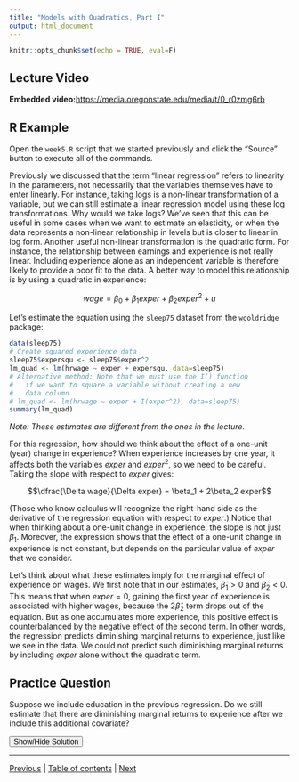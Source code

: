 ```yaml
---
title: "Models with Quadratics, Part I"
output: html_document
---
```


```r
knitr::opts_chunk$set(echo = TRUE, eval=F)
```

## Lecture Video

**Embedded video:**[https://media.oregonstate.edu/media/t/0_r0zmg6rb](https://media.oregonstate.edu/media/t/0_r0zmg6rb)

## R Example
Open the `week5.R` script that we started previously and click the "Source" button to execute all of the commands. 

Previously we discussed that the term “linear regression” refers to linearity in the parameters, not necessarily that the variables themselves have to enter linearly. For instance, taking logs is a non-linear transformation of a variable, but we can still estimate a linear regression model using these log transformations. Why would we take logs? We’ve seen that this can be useful in some cases when we want to estimate an elasticity, or when the data represents a non-linear relationship in levels but is closer to linear in log form. Another useful non-linear transformation is the quadratic form. For instance, the relationship
between earnings and experience is not really linear. Including experience alone as an independent variable is therefore likely to provide a poor fit to the data. A better way to model this relationship is by using a quadratic in experience:

$$wage = \beta_0 + \beta_1exper + \beta_2exper^2 + u$$

Let's estimate the equation using the `sleep75` dataset from the `wooldridge` package:

```r
data(sleep75)
# Create squared experience data
sleep75$expersqu <- sleep75$exper^2
lm_quad <- lm(hrwage ~ exper + expersqu, data=sleep75)
# Alternative method: Note that we must use the I() function
#   if we want to square a variable without creating a new 
#   data column
# lm_quad <- lm(hrwage ~ exper + I(exper^2), data=sleep75)
summary(lm_quad)
```

*Note: These estimates are different from the ones in the lecture.*

For this regression, how should we think about the effect of a one-unit (year) change in experience? When experience increases by one year, it affects both the variables $exper$ and $exper^2$, so we need to be careful. Taking the slope with respect to $exper$ gives:

$$\dfrac{\Delta wage}{\Delta exper} = \beta_1 + 2\beta_2 exper$$

(Those who know calculus will recognize the right-hand side as the derivative of the regression equation with respect to $exper$.) Notice that when thinking about a one-unit change in experience, the slope is not just $\beta_1$. Moreover, the expression shows that the effect of a one-unit change in experience is not constant, but depends on the particular value of $exper$ that we consider.

Let’s think about what these estimates imply for the marginal effect of experience on wages. We first note that in our estimates, $\widehat{\beta}_1 > 0$ and $\widehat{\beta}_2 < 0$. This means that when $exper = 0$, gaining the first year of experience is associated with higher wages, because the $2\widehat{\beta}_2$ term drops out of the equation. But as one accumulates more experience, this positive effect is counterbalanced by the negative effect of the second term. In other words, the regression predicts diminishing marginal returns to experience, just like we see in the data. We could not predict such diminishing marginal returns by including $exper$ alone without the quadratic term.

## Practice Question
Suppose we include education in the previous regression. Do we still estimate that there are diminishing marginal returns to experience after we include this additional covariate?

<div id="spoiler" style="display:none">

```r
lm_quad_educ <- lm(hrwage ~ exper + expersqu + educ, data=sleep75)
summary(lm_quad_educ)
```

The coefficient on $exper^2$ is $-0.003$, which is less than zero. We still observe diminishing marginal returns to experience.

</div>

<button title="Click to Show/Hide Content" type="button" onclick="if(document.getElementById('spoiler') .style.display=='none') {document.getElementById('spoiler') .style.display=''}else{document.getElementById('spoiler') .style.display='none'}">Show/Hide Solution</button>



---

[Previous](data_scaling_II.html) | [Table of contents](toc.html) | [Next](quadratics_II.html) 
